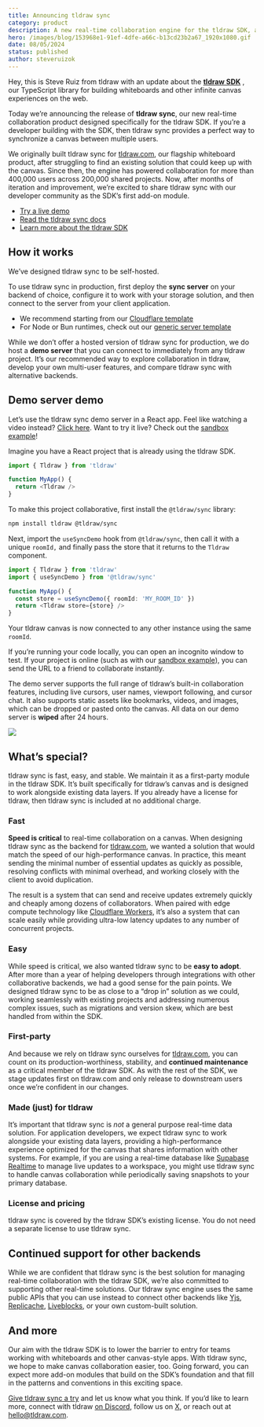 ```yaml
---
title: Announcing tldraw sync
category: product
description: A new real-time collaboration engine for the tldraw SDK, available now. Build multi-player whiteboards in minutes with our demo server or go to production with a self-hosted backend.
hero: /images/blog/153968e1-91ef-4dfe-a66c-b13cd23b2a67_1920x1080.gif
date: 08/05/2024
status: published
author: steveruizok
---
```


Hey, this is Steve Ruiz from tldraw with an update about the **[tldraw SDK](https://tldraw.dev/docs/sync/?utm_source=blog&utm_medium=announcement&utm_campaign=tldraw-sync)** , our TypeScript library for building whiteboards and other infinite canvas experiences on the web.

Today we’re announcing the release of **tldraw sync**, our new real-time collaboration product designed specifically for the tldraw SDK. If you’re a developer building with the SDK, then tldraw sync provides a perfect way to synchronize a canvas between multiple users.

We originally built tldraw sync for [tldraw.com](http://tldraw.com), our flagship whiteboard product, after struggling to find an existing solution that could keep up with the canvas. Since then, the engine has powered collaboration for more than 400,000 users across 200,000 shared projects. Now, after months of iteration and improvement, we’re excited to share tldraw sync with our developer community as the SDK’s first add-on module.

- [Try a live demo](https://stackblitz.com/edit/vitejs-vite-ahoswhus?file=src%2FApp.tsx)
- [Read the tldraw sync docs](https://tldraw-docs-fj9bf6qyl-tldraw.vercel.app/docs/sync)
- [Learn more about the tldraw SDK](https://tldraw.dev/docs/sync/?utm_source=blog&utm_medium=announcement&utm_campaign=tldraw-sync)

## How it works

We’ve designed tldraw sync to be self-hosted.

To use tldraw sync in production, first deploy the **sync server** on your backend of choice, configure it to work with your storage solution, and then connect to the server from your client application.

- We recommend starting from our [Cloudflare template](https://github.com/tldraw/tldraw-sync-cloudflare)
- For Node or Bun runtimes, check out our [generic server template](https://github.com/tldraw/tldraw/tree/main/templates/simple-server-example)

While we don’t offer a hosted version of tldraw sync for production, we do host a **demo server** that you can connect to immediately from any tldraw project. It’s our recommended way to explore collaboration in tldraw, develop your own multi-user features, and compare tldraw sync with alternative backends.

## Demo server demo

Let’s use the tldraw sync demo server in a React app. Feel like watching a video instead? [Click here](https://www.youtube.com/watch?v=COw7Wm9HS-g). Want to try it live? Check out the [sandbox example](https://stackblitz.com/edit/vitejs-vite-ahoswhus?file=src%2FApp.tsx)!

Imagine you have a React project that is already using the tldraw SDK.

```ts
import { Tldraw } from 'tldraw'

function MyApp() {
  return <Tldraw />
}
```

To make this project collaborative, first install the `@tldraw/sync` library:

```bash
npm install tldraw @tldraw/sync
```

Next, import the `useSyncDemo` hook from `@tldraw/sync`, then call it with a unique `roomId,` and finally pass the store that it returns to the `Tldraw` component.

```ts
import { Tldraw } from 'tldraw'
import { useSyncDemo } from '@tldraw/sync'

function MyApp() {
  const store = useSyncDemo({ roomId: 'MY_ROOM_ID' })
  return <Tldraw store={store} />
}
```

Your tldraw canvas is now connected to any other instance using the same `roomId`.

If you’re running your code locally, you can open an incognito window to test. If your project is online (such as with our [sandbox example](https://stackblitz.com/edit/vitejs-vite-ahoswhus?file=src%2FApp.tsx)), you can send the URL to a friend to collaborate instantly.

The demo server supports the full range of tldraw’s built-in collaboration features, including live cursors, user names, viewport following, and cursor chat. It also supports static assets like bookmarks, videos, and images, which can be dropped or pasted onto the canvas. All data on our demo server is **wiped** after 24 hours.

![](/images/blog/dc6f2223-5571-4942-ba08-460ef89d2a1d_962x542.gif)

## What’s special?

tldraw sync is fast, easy, and stable. We maintain it as a first-party module in the tldraw SDK. It’s built specifically for tldraw’s canvas and is designed to work alongside existing data layers. If you already have a license for tldraw, then tldraw sync is included at no additional charge.

### Fast

**Speed is critical** to real-time collaboration on a canvas. When designing tldraw sync as the backend for [tldraw.com](http://tldraw.com), we wanted a solution that would match the speed of our high-performance canvas. In practice, this meant sending the minimal number of essential updates as quickly as possible, resolving conflicts with minimal overhead, and working closely with the client to avoid duplication.

The result is a system that can send and receive updates extremely quickly and cheaply among dozens of collaborators. When paired with edge compute technology like [Cloudflare Workers](https://github.com/tldraw/tldraw-sync-cloudflare), it’s also a system that can scale easily while providing ultra-low latency updates to any number of concurrent projects.

### Easy

While speed is critical, we also wanted tldraw sync to be **easy to adopt**. After more than a year of helping developers through integrations with other collaborative backends, we had a good sense for the pain points. We designed tldraw sync to be as close to a “drop in” solution as we could, working seamlessly with existing projects and addressing numerous complex issues, such as migrations and version skew, which are best handled from within the SDK.

### First-party

And because we rely on tldraw sync ourselves for [tldraw.com](http://tldraw.com), you can count on its production-worthiness, stability, and **continued maintenance** as a critical member of the tldraw SDK. As with the rest of the SDK, we stage updates first on tldraw.com and only release to downstream users once we’re confident in our changes.

### Made (just) for tldraw

It’s important that tldraw sync is _not_ a general purpose real-time data solution. For application developers, we expect tldraw sync to work alongside your existing data layers, providing a high-performance experience optimized for the canvas that shares information with other systems. For example, if you are using a real-time database like [Supabase Realtime](https://supabase.com/docs/guides/realtime) to manage live updates to a workspace, you might use tldraw sync to handle canvas collaboration while periodically saving snapshots to your primary database.

### License and pricing

tldraw sync is covered by the tldraw SDK’s existing license. You do not need a separate license to use tldraw sync.

## Continued support for other backends

While we are confident that tldraw sync is the best solution for managing real-time collaboration with the tldraw SDK, we’re also committed to supporting other real-time solutions. Our tldraw sync engine uses the same public APIs that you can use instead to connect other backends like [Yjs](https://yjs.dev/), [Replicache](https://replicache.dev/), [Liveblocks](https://liveblocks.io/), or your own custom-built solution.

## And more

Our aim with the tldraw SDK is to lower the barrier to entry for teams working with whiteboards and other canvas-style apps. With tldraw sync, we hope to make canvas collaboration easier, too. Going forward, you can expect more add-on modules that build on the SDK’s foundation and that fill in the patterns and conventions in this exciting space.

[Give tldraw sync a try](https://tldraw.dev/docs/sync/?utm_source=blog&utm_medium=announcement&utm_campaign=tldraw-sync) and let us know what you think. If you’d like to learn more, connect with tldraw [on Discord](https://discord.tldraw.com/?utm_source=blog&utm_medium=announcement&utm_campaign=tldraw-sync), follow us on [X](https://twitter.com/tldraw), or reach out at [hello@tldraw.com](mailto:hello@tldraw.com).
